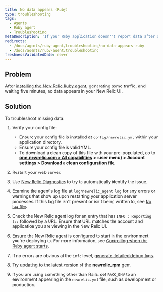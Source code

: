 ```yaml
---
title: No data appears (Ruby)
type: troubleshooting
tags:
  - Agents
  - Ruby agent
  - Troubleshooting
metaDescription: 'If your Ruby application doesn''t report data after a few minutes, try these troubleshooting steps.'
redirects:
  - /docs/agents/ruby-agent/troubleshooting/no-data-appears-ruby
  - /docs/agents/ruby-agent/troubleshooting
freshnessValidatedDate: never
---
```


## Problem

After [installing the New Relic Ruby agent](/docs/agents/ruby-agent/installation-configuration/ruby-agent-installation), generating some traffic, and waiting five minutes, no data appears in your New Relic UI.

## Solution

To troubleshoot missing data:

1. Verify your config file:

   * Ensure your config file is installed at `config/newrelic.yml` within your application directory.
   * Ensure your config file is valid YML.
   * To download a clean copy of this file with your <InlinePopover type="licenseKey" /> pre-populated, go to **[one.newrelic.com > All capabilities](https://one.newrelic.com/all-capabilities) > (user menu) > Account settings > Download a clean configuration file**.
2. Restart your web server.
3. Use [New Relic Diagnostics](/docs/agents/manage-apm-agents/troubleshooting/new-relic-diagnostics) to try to automatically identify the issue.
4. Examine the agent's log file at `log/newrelic_agent.log` for any errors or warnings that show up upon restarting your application server processes. If this log file isn't present or isn't being written to, see [No log file](/docs/agents/ruby-agent/troubleshooting/no-log-file-ruby).
5. Check the New Relic agent log for an entry that has `INFO : Reporting to:` followed by a URL. Ensure that URL matches the account and application you are viewing in the New Relic UI.
6. Ensure the New Relic agent is configured to start in the environment you're deploying to. For more information, see [Controlling when the Ruby agent starts](/docs/agents/ruby-agent/troubleshooting/controlling-when-ruby-agent-starts).
7. If no errors are obvious at the `info` level, [generate detailed debug logs](/docs/agents/ruby-agent/troubleshooting/generating-logs-troubleshooting-ruby).
8. Try [updating to the latest version](/docs/agents/ruby-agent/installation-configuration/updating-deprecated-ruby-agents#update) of the **newrelic_rpm** gem.
9. If you are using something other than Rails, set `RACK_ENV` to an environment appearing in the `newrelic.yml` file, such as development or production.
